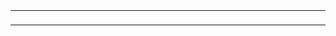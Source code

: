 
<center>
<table class="wikitable" width="600px" style="text-align: center;">

<tr>

    <td width="200px">[[{{{1}}}|{{{2}}}]]</td>

    <td width="200px">'''{{{3}}}'''</td>

    <td width="200px">[[{{{4}}}|{{{5}}}]]</td>

</tr>

</table>
</center>
